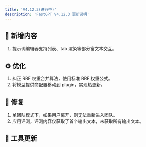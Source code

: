 ```yaml
---
title: 'V4.12.3(进行中)'
description: 'FastGPT V4.12.3 更新说明'
---
```


## 🚀 新增内容

1. 提示词编辑器支持列表、tab 渲染等部分富文本交互。

## ⚙️ 优化

1. 纠正 RRF 权重合并算法，使用标准 RRF 权重公式。
2. 将模型提供商配置移动到 plugin，实现热更新。

## 🐛 修复

1. 单团队模式下，如果用户离开，则无法重新进入团队。
2. 应用评测，评测内容仅获取了首个输出文本，未获取所有输出文本。

## 🔨 工具更新
